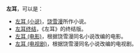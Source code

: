 '''左耳'''，可以是：

*[[左耳_(小说)|左耳 (小说)]]，[[饶雪漫|饶雪漫]]所作小说。
*[[左耳终结|左耳终结]]，《左耳》的终结版。
*[[左耳_(电影)|左耳 (电影)]]，根据饶雪漫同名小说改编的电影。
*[[左耳_(电视剧)|左耳 (电视剧)]]，根据饶雪漫同名小说改编的电视剧。
{{disambig|Cat=二字作品消歧义}}